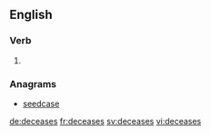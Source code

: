 
==English==

===Verb===
{{head|en}}

# {{en-third-person singular of|decease}}

===Anagrams===
* [[seedcase#English|seedcase]]

[[de:deceases]]
[[fr:deceases]]
[[sv:deceases]]
[[vi:deceases]]